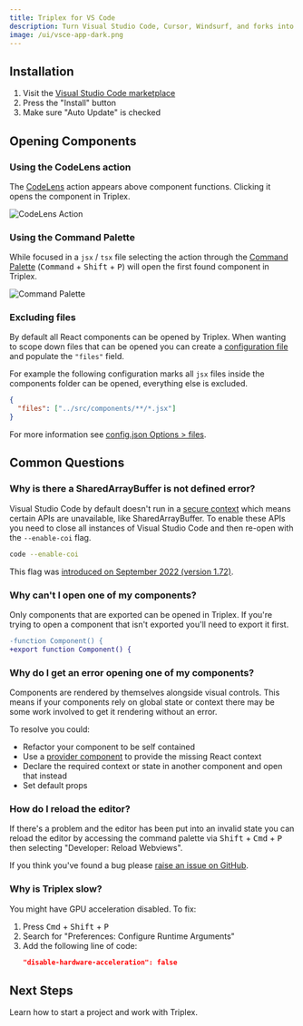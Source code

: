 ```yaml
---
title: Triplex for VS Code
description: Turn Visual Studio Code, Cursor, Windsurf, and forks into your visual workspace.
image: /ui/vsce-app-dark.png
---
```


## Installation

1. Visit the [Visual Studio Code marketplace](https://marketplace.visualstudio.com/items?itemName=trytriplex.triplex-vsce)
2. Press the "Install" button
3. Make sure "Auto Update" is checked

## Opening Components

### Using the CodeLens action

The <ActionLink name="Open in Triplex" /> [CodeLens](https://code.visualstudio.com/blogs/2017/02/12/code-lens-roundup) action appears above component functions. Clicking it opens the component in Triplex.

![CodeLens Action](/ui/vsce-codelens.png)

### Using the Command Palette

While focused in a `jsx` / `tsx` file selecting the <ActionLink name="Triplex: Open File" /> action through the [Command Palette](https://code.visualstudio.com/docs/getstarted/userinterface#_command-palette) (<Kbd>Command</Kbd> + <Kbd>Shift</Kbd> + <Kbd>P</Kbd>) will open the first found component in Triplex.

![Command Palette](/ui/vsce-command-palette.png)

### Excluding files

By default all React components can be opened by Triplex. When wanting to scope down files that can be opened you can create a [configuration file](/docs/api-reference/config-options) and populate the `"files"` field.

For example the following configuration marks all `jsx` files inside the components folder can be opened, everything else is excluded.

```json filename=".triplex/config.json"
{
  "files": ["../src/components/**/*.jsx"]
}
```

For more information see [config.json Options > files](/docs/api-reference/config-options/files).

## Common Questions

### Why is there a SharedArrayBuffer is not defined error?

Visual Studio Code by default doesn't run in a [secure context](https://developer.mozilla.org/en-US/docs/Web/Security/Secure_Contexts) which means certain APIs are unavailable, like SharedArrayBuffer. To enable these APIs you need to close all instances of Visual Studio Code and then re-open with the `--enable-coi` flag.

```bash filename="Terminal"
code --enable-coi
```

This flag was [introduced on September 2022 (version 1.72)](https://code.visualstudio.com/updates/v1_72#_towards-cross-origin-isolation).

### Why can't I open one of my components?

Only components that are exported can be opened in Triplex. If you're trying to open a component that isn't exported you'll need to export it first.

```diff
-function Component() {
+export function Component() {
```

### Why do I get an error opening one of my components?

Components are rendered by themselves alongside visual controls. This means if your components rely on global state or context there may be some work involved to get it rendering without an error.

To resolve you could:

- Refactor your component to be self contained
- Use a [provider component](https://triplex.dev/docs/building-your-scene/providers#global-provider) to provide the missing React context
- Declare the required context or state in another component and open that instead
- Set default props

### How do I reload the editor?

If there's a problem and the editor has been put into an invalid state you can reload the editor by accessing the command palette via <Kbd>Shift</Kbd> + <Kbd>Cmd</Kbd> + <Kbd>P</Kbd> then selecting "Developer: Reload Webviews".

If you think you've found a bug please [raise an issue on GitHub](https://github.com/trytriplex/triplex/issues/new).

### Why is Triplex slow?

You might have GPU acceleration disabled. To fix:

1. Press <Kbd>Cmd</Kbd> + <Kbd>Shift</Kbd> + <Kbd>P</Kbd>
2. Search for "Preferences: Configure Runtime Arguments"
3. Add the following line of code:
   ```json
   "disable-hardware-acceleration": false
   ```

## Next Steps

Learn how to start a project and work with Triplex.

<PagesList route="/docs/get-started/starting-a-project" variant="grid" />
